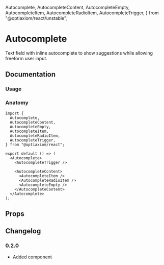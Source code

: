   Autocomplete,
  AutocompleteContent,
  AutocompleteEmpty,
  AutocompleteItem,
  AutocompleteRadioItem,
  AutocompleteTrigger,
} from "@optiaxiom/react/unstable";

# Autocomplete

Text field with inline autocomplete to show suggestions while allowing freeform user input.

## Documentation

### Usage

<Demo component={Usage} />

### Anatomy

```tsx
import {
  Autocomplete,
  AutocompleteContent,
  AutocompleteEmpty,
  AutocompleteItem,
  AutocompleteRadioItem,
  AutocompleteTrigger,
} from "@optiaxiom/react";

export default () => (
  <Autocomplete>
    <AutocompleteTrigger />

    <AutocompleteContent>
      <AutocompleteItem />
      <AutocompleteRadioItem />
      <AutocompleteEmpty />
    </AutocompleteContent>
  </Autocomplete>
);
```

## Props

<PropsTable component={Autocomplete} />
<PropsTable component={AutocompleteTrigger} base={SearchInput} />
<PropsTable component={AutocompleteContent} />
<PropsTable component={AutocompleteItem} />
<PropsTable component={AutocompleteRadioItem} />
<PropsTable component={AutocompleteEmpty} />

## Changelog

### 0.2.0

- Added component
